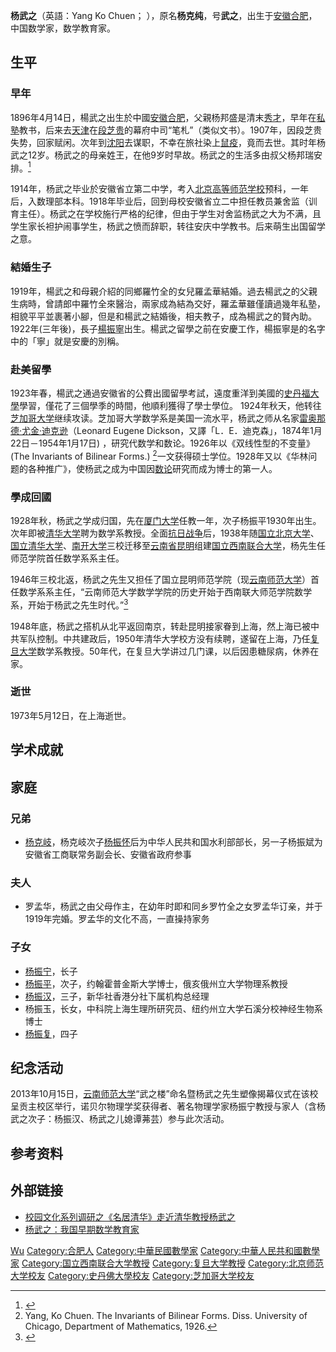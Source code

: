 {{Infobox person
|name= 杨武之
|sex= 男
|image= 
|birth_date= 1896年4月14日
|birth_place= {{QING}}[[安徽|安徽]][[合肥|合肥]]
|death_date= {{death date and age|1973|5|12|1896|4|14}}
|death_place= {{PRC}}[[上海|上海]]
|restingplace= 
|occupation= 数学家
|nationality= {{PRC}}
|educate= [[斯坦福大学|斯坦福大学]]学士<br>[[芝加哥大学|芝加哥大学]]硕士<br>[[芝加哥大学|芝加哥大学]]博士
|past= [[厦门大学|厦门大学]]教授<br>[[国立西南联合大学|国立西南联合大学]]教授<br>[[国立昆明师范学院|云南师范大学]]教授<br>[[复旦大学|复旦大学]]教授
|work= 《双线性型的不变量》<br>《华林问题的各种推广》
|spouse= 罗孟华
|relatives= [[杨振宁|杨振宁]] (长子)<br>[[杨振汉|杨振汉]] (次子)
}}

'''杨武之'''（英語：Yang Ko Chuen； {{bd|1896年|4月14日|1973年|5月12日|catIdx=Y杨}}），原名'''杨克纯'''，号'''武之'''，出生于[[安徽|安徽]][[合肥|合肥]]，中国数学家，数学教育家。

==生平==
===早年===
1896年4月14日，楊武之出生於中國[[安徽|安徽]][[合肥|合肥]]，父親杨邦盛是清末[[秀才|秀才]]，早年在[[私塾|私塾]]教书，后来去[[天津|天津]]在[[段芝贵|段芝贵]]的幕府中司“笔札”（类似文书）。1907年，因段芝贵失势，回家赋闲。次年到[[沈阳|沈阳]]去谋职，不幸在旅社染上[[鼠疫|鼠疫]]，竟而去世。其时年杨武之12岁。杨武之的母亲姓王，在他9岁时早故。杨武之的生活多由叔父杨邦瑞安排。<ref>{{cite web |url=http://www.chinaxq.com/html/20113/n293267808.shtml |title=杨武之：我国早期数学教育家 |author="xq002" (网站编辑) |publisher=清华校史研究室网站, 首都科技网, 中国校庆网 |date=2011-03-29 |access-date=2013-10-16 |archive-url=https://web.archive.org/web/20131022122332/http://www.chinaxq.com/html/20113/n293267808.shtml |archive-date=2013-10-22 |dead-url=yes }}</ref>

1914年，杨武之毕业於安徽省立第二中学，考入[[北京高等师范学校|北京高等师范学校]]预科，一年后，入数理部本科。1918年毕业后，回到母校安徽省立二中担任教员兼舍监（训育主任）。杨武之在学校施行严格的纪律，但由于学生对舍监杨武之大为不满，且学生家长袒护闹事学生，杨武之愤而辞职，转往安庆中学教书。后来萌生出国留学之意。

===結婚生子===
1919年，楊武之和母親介紹的同鄉羅竹全的女兒羅孟華結婚。過去楊武之的父親生病時，曾請郎中羅竹全來醫治，兩家成為結為交好，羅孟華雖僅讀過幾年私塾，相貌平平並裹著小腳，但是和楊武之結婚後，相夫教子，成為楊武之的賢內助。1922年(三年後)，長子[[楊振寧|楊振寧]]出生。楊武之留學之前在安慶工作，楊振寧是的名字中的「寧」就是安慶的別稱。

===赴美留學===
1923年春，楊武之通過安徽省的公費出國留學考試，遠度重洋到美國的[[史丹福大學|史丹福大學]]學習，僅花了三個學季的時間，他順利獲得了學士學位。
1924年秋天，他转往[[芝加哥大学|芝加哥大学]]继续攻读。芝加哥大学数学系是美国一流水平，杨武之师从名家[[雷奥那德·尤金·迪克逊|雷奥那德·尤金·迪克逊]]（Leonard Eugene Dickson，又譯「L．E．迪克森」，1874年1月22日－1954年1月17日) ，研究代数学和数论。1926年以《双线性型的不变量》(The Invariants of Bilinear Forms.) <ref> Yang, Ko Chuen. The Invariants of Bilinear Forms. Diss. University of Chicago, Department of Mathematics, 1926.</ref>一文获得硕士学位。1928年又以《华林问题的各种推广》，使杨武之成为中国因[[数论|数论]]研究而成为博士的第一人。

===學成回國===
1928年秋，杨武之学成归国，先在[[厦门大学|厦门大学]]任教一年，次子杨振平1930年出生。次年即被[[清华大学|清华大学]]聘为数学系教授。全面[[抗日战争|抗日战争]]后，1938年随[[国立北京大学|国立北京大学]]、[[清华大学|国立清华大学]]、[[南开大学|南开大学]]三校迁移至[[云南省|云南省]][[昆明|昆明]]组建[[国立西南联合大学|国立西南联合大学]]，杨先生任师范学院首任数学系系主任。

1946年三校北返，杨武之先生又担任了国立昆明师范学院（现[[云南师范大学|云南师范大学]]）首任数学系系主任，“云南师范大学数学学院的历史开始于西南联大师范学院数学系，开始于杨武之先生时代。”<ref>{{cite news |url=http://news.sciencenet.cn/htmlnews/2013/10/283874.shtm |title=杨振宁携妻出席父亲塑像揭幕仪式] |author=自建丽, 李翔 |publisher=云南网, [[科学网|科学网]] |date=2013-10-16 |accessdate=2013-10-16 |archive-date=2020-12-12 |archive-url=https://web.archive.org/web/20201212051133/http://news.sciencenet.cn/htmlnews/2013/10/283874.shtm |dead-url=no }}</ref>

1948年底，杨武之搭机从北平返回南京，转赴昆明接家眷到上海，然上海已被中共军队控制。中共建政后，1950年清华大学校方没有续聘，遂留在上海，乃任[[复旦大学|复旦大学]]数学系教授。50年代，在复旦大学讲过几门课，以后因患糖尿病，休养在家。

===逝世===
1973年5月12日，在上海逝世。

==学术成就==
{{expand section|time=2016-10-3}}

==家庭==
===兄弟===
*[[杨克岐|杨克岐]]，杨克岐次子[[杨振怀|杨振怀]]后为中华人民共和国水利部部长，另一子杨振斌为安徽省工商联常务副会长、安徽省政府参事

===夫人===
*罗孟华，杨武之由父母作主，在幼年时即和同乡罗竹全之女罗孟华订亲，并于1919年完婚。罗孟华的文化不高，一直操持家务

===子女===
*[[杨振宁|杨振宁]]，长子
*[[杨振平|杨振平]]，次子，约翰霍普金斯大学博士，俄亥俄州立大学物理系教授
*[[杨振汉|杨振汉]]，三子，新华社香港分社下属机构总经理
*杨振玉，长女，中科院上海生理所研究员、纽约州立大学石溪分校神经生物系博士
*[[杨振复|杨振复]]，四子

==纪念活动==
2013年10月15日，[[云南师范大学|云南师范大学]]“武之楼”命名暨杨武之先生塑像揭幕仪式在该校呈贡主校区举行，诺贝尔物理学奖获得者、著名物理学家杨振宁教授与家人（含杨武之次子：杨振汉、杨武之儿媳谭茀芸）参与此次活动。

==参考资料==
{{reflist}}

==外部链接==
* [http://www.tsinghua.edu.cn/publish/news/4206/2011/20110225232601703545965/20110225232601703545965_.html  校园文化系列调研之《名居清华》走近清华教授杨武之] {{Wayback|url=http://www.tsinghua.edu.cn/publish/news/4206/2011/20110225232601703545965/20110225232601703545965_.html |date=20131016195107 }}
* [http://www.tsinghua.edu.cn/publish/news/4216/2011/20110225232104515674804/20110225232104515674804_.html  杨武之：我国早期数学教育家] {{Wayback|url=http://www.tsinghua.edu.cn/publish/news/4216/2011/20110225232104515674804/20110225232104515674804_.html |date=20131016195104 }}

{{Authority control}}
{{DEFAULTSORT:Yang杨}}
[[Category:杨姓|Wu]]
[[Category:合肥人|Category:合肥人]]
[[Category:中華民國數學家|Category:中華民國數學家]]
[[Category:中華人民共和國數學家|Category:中華人民共和國數學家]]
[[Category:国立西南联合大学教授|Category:国立西南联合大学教授]]
[[Category:复旦大学教授|Category:复旦大学教授]]
[[Category:北京师范大学校友|Category:北京师范大学校友]]
[[Category:史丹佛大學校友|Category:史丹佛大學校友]]
[[Category:芝加哥大学校友|Category:芝加哥大学校友]]